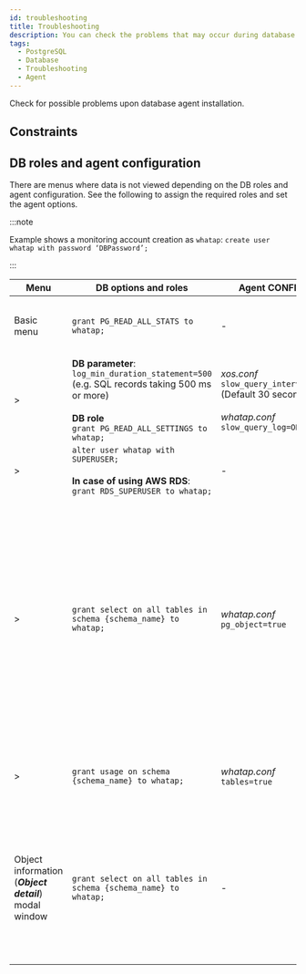 ```yaml
---
id: troubleshooting
title: Troubleshooting
description: You can check the problems that may occur during database agent installation.
tags:
  - PostgreSQL
  - Database
  - Troubleshooting
  - Agent
---
```


Check for possible problems upon database agent installation.


<Dbcheckfirewallsetting />


<Dbhowtocheckfirewal />

## Constraints


<Dbmultiregioncantselectonepr />


<Dbcantuseduplicatedname />

## DB roles and agent configuration

There are menus where data is not viewed depending on the DB roles and agent configuration. See the following to assign the required roles and set the agent options.

:::note

Example shows a monitoring account creation as `whatap`: `create user whatap with password ‘DBPassword’;`

:::

| Menu                                                                                                            | DB options and roles                                                                                                                                                                     | Agent CONFIG.                                                                                                                  | Remarks                                                                                                                                                                                                                                                                                   |
| --------------------------------------------------------------------------------------------------------------- | ---------------------------------------------------------------------------------------------------------------------------------------------------------------------------------------- | ------------------------------------------------------------------------------------------------------------------------------ | ----------------------------------------------------------------------------------------------------------------------------------------------------------------------------------------------------------------------------------------------------------------------------------------- |
| Basic menu                                                                                                      | `grant PG_READ_ALL_STATS to whatap;`                                                                                                                                                     | -                                                                                                                              | PostgreSQL V2, DBX agent v1.6.15 or later                                                                                                                                                                                                                                                 |
| <Cmdname sid="dashboard" className="uitext" /> &gt; <Cmdname sid="slow_query" className="uitext" />             | **DB parameter**:<br/>`log_min_duration_statement=500`<br/> (e.g. SQL records taking 500 ms or more)<br/><br/>**DB role**<br/>`grant PG_READ_ALL_SETTINGS to whatap;` | _xos.conf_<br/>`slow_query_interval=30` (Default 30 seconds)<br/><br/>_whatap.conf_<br/>`slow_query_log=ON` | -                                                                                                                                                                                                                                                                                         |
| <Cmdname sid="instance_monitoring" className="uitext" /> &gt; <Cmdname sid="session_kill" className="uitext" /> | `alter user whatap with SUPERUSER;`<br/><br/>**In case of using AWS RDS**:<br/>`grant RDS_SUPERUSER to whatap;`                                                                          | -                                                                                                                              | -                                                                                                                                                                                                                                                                                         |
| <Cmdname sid="analysis" className="uitext" /> &gt; <Cmdname sid="TTL07249" className="uitext" />                | `grant select on all tables in schema {schema_name} to whatap;`                                                                                                                          | _whatap.conf_<br/>`pg_object=true`                                                                                             | DBX agent v1.6.15 or later<br/>The lists in the **_Bloating_** and **_Age_** tabs may not be viewed when the thresholds (size, ratio) are not exceeded even if the roles and agent options have been configured.                                                       |
| <Cmdname sid="reportStat" className="uitext" /> &gt; <Cmdname sid="db_size_increase" className="uitext" />      | `grant usage on schema {schema_name} to whatap;`                                                                                                                                         | _whatap.conf_<br/>`tables=true`                                                                                                | It is the role required to view the table size under the <Cmdname sid="db_size_increase" className="uitext" /> menu.                                                                                                                                                                      |
| Object information (**_Object detail_**) modal window                                        | `grant select on all tables in schema {schema_name} to whatap;`                                                                                                                          | -                                                                                                                              | Pop-up window that appears when the table is clicked in <Cmdname sid="TTL07249" className="uitext" />, <Cmdname sid="db_size_increase" className="uitext" />, and <Cmdname sid="TTL06224" className="uitext" /> (Plan). With no role, the column list does not appear. |
